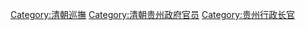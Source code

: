 [[Category:清朝巡撫|Category:清朝巡撫]]
[[Category:清朝贵州政府官员|Category:清朝贵州政府官员]]
[[Category:贵州行政长官|Category:贵州行政长官]]